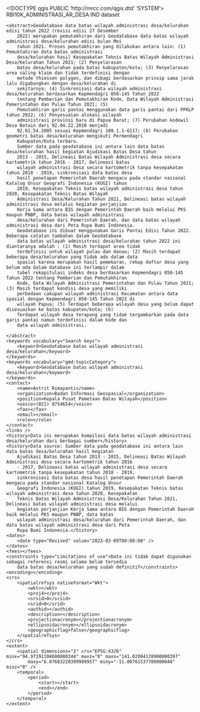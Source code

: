<!DOCTYPE qgis PUBLIC 'http://mrcc.com/qgis.dtd' 'SYSTEM'>
<qgis version="3.34.13-Prizren">
    <identifier>RBI10K_ADMINISTRASI_AR_DESA</identifier>
    <parentidentifier></parentidentifier>
    <language>IND</language>
    <type>dataset</type>
    <title>RBI10K_ADMINISTRASI_AR_DESA</title>
    <abstract>Geodatabase data batas wilayah administrasi desa/kelurahan edisi tahun 2022 (revisi edisi 27 Desember
        2022) merupakan pemutakhiran dari Geodatabase data batas wilayah administrasi desa/kelurahan edisi bulan Mei
        tahun 2021. Proses pemutakhiran yang dilakukan antara lain: (1) Pemuktahiran data batas administrasi
        desa/kelurahan hasil Kesepakatan Teknis Batas Wilayah Administrasi Desa/Kelurahan Tahun 2021; (2) Penyelarasan
        batas desa/kelurahan pada batas kabupaten/kota; (3) Penyelarasan area saling klaim dan tidak terdefinisi dengan
        metode thiessen polygon, dan dibagi berdasarkan prinsip sama jarak lalu digabungkan dengan desa/kelurahan di
        sekitarnya; (4) Sinkronisasi data wilayah administrasi desa/kelurahan berdasarkan Kepmendagri 050-145 Tahun 2022
        tentang Pemberian dan Pemutakhiran Kode, Data Wilayah Administrasi Pemerintahan dan Pulau Tahun 2021; (5)
        Pemutakhiran garis pantai menggunakan data garis pantai dari PPKLP tahun 2022; (6) Penyesuaian alokasi wilayah
        administrasi provinsi baru di Papua Barat; (7) Perubahan kodewil Desa Botain dari 92.04.22.2010 menjadi
        92.01.54.2005 sesuai Kepmendagri 100.1.1-6117; (8) Perubahan geometri batas desa/kelurahan mengikuti Permendagri
        Kabupaten/Kota terbaru.
        Sumber data pada geodatabase ini antara lain data batas desa/kelurahan hasil kegiatan Ajudikasi Batas Desa tahun
        2013 - 2015, Delineasi Batas Wilayah Administrasi desa secara kartometrik tahun 2016 - 2017, Delineasi batas
        wilayah administrasi desa secara kartometrik tanpa kesepakatan tahun 2018 - 2019, sinkronisasi data batas desa
        hasil penetapan Pemerintah Daerah mengacu pada standar nasional Katalog Unsur Geografi Indonesia (KUGI) tahun
        2019, Kesepakatan Teknis batas wilayah administrasi desa tahun 2020, Kesepakatan Teknis Batas Wilayah
        Administrasi Desa/Kelurahan Tahun 2021, Delineasi batas wilayah administrasi desa melalui kegiatan perjanjian
        Kerja Sama antara BIG dengan Pemerintah Daerah baik melalui PKS maupun PNBP, data batas wilayah administrasi
        desa/kelurahan dari Pemerintah Daerah, dan data batas wilayah administrasi desa dari Peta Rupa Bumi Indonesia.
        Geodatabase ini dibuat menggunakan Garis Pantai Edisi Tahun 2022. Beberapa catatan tambahan dalam Geodatabase
        data batas wilayah administrasi desa/kelurahan tahun 2022 ini diantaranya adalah : (1) Masih terdapat area tidak
        terdefinisi untuk wilayah pulau dan danau; (2) Masih terdapat beberapa desa/kelurahan yang tidak ada dalam data
        spasial karena merupakan hasil pemekaran, rekap daftar desa yang belum ada dalam database ini terlampir dalam
        tabel rekapitulasi indeks desa berdasarkan Kepmendagri 050-145 Tahun 2022 tentang Pemberian dan Pemutakhiran
        Kode, Data Wilayah Administrasi Pemerintahan dan Pulau Tahun 2021; (3) Masih terdapat kondisi desa yang memiliki
        perbedaan cakupan wilayah administrasi Kecamatan antara data spasial dengan Kepmendagri 050-145 Tahun 2022 di
        wilayah Papua; (5) Terdapat beberapa wilayah desa yang belum dapat disesuaikan ke batas kabupaten/kota; (6)
        Terdapat wilayah desa terapung yang tidak tergambarkan pada data garis pantai namun terdefinisi dalam kode dan
        data wilayah administrasi.

    </abstract>
    <keywords vocabulary="Search keys">
        <keyword>Geodatabase batas wilayah administrasi desa/kelurahan</keyword>
    </keywords>
    <keywords vocabulary="gmd:topicCategory">
        <keyword>Geodatabase batas wilayah administrasi desa/kelurahan</keyword>
    </keywords>
    <contact>
        <name>Astrit Rimayanti</name>
        <organization>Badan Informasi Geospasial</organization>
        <position>Kepala Pusat Pemetaan Batas Wilayah</position>
        <voice>(021) 8754654</voice>
        <fax></fax>
        <email></email>
        <role></role>
    </contact>
    <links />
    <history>Data ini merupakan kompilasi data batas wilayah administrasi desa/kelurahan dari berbagai sumber</history>
    <history>Data source: Sumber data pada geodatabase ini antara lain data batas desa/kelurahan hasil kegiatan
        Ajudikasi Batas Desa tahun 2013 - 2015, Delineasi Batas Wilayah Administrasi desa secara kartometrik tahun 2016
        - 2017, Delineasi batas wilayah administrasi desa secara kartometrik tanpa kesepakatan tahun 2018 - 2019,
        sinkronisasi data batas desa hasil penetapan Pemerintah Daerah mengacu pada standar nasional Katalog Unsur
        Geografi Indonesia (KUGI) tahun 2019, Kesepakatan Teknis batas wilayah administrasi desa tahun 2020, Kesepakatan
        Teknis Batas Wilayah Administrasi Desa/Kelurahan Tahun 2021, Delineasi batas wilayah administrasi desa melalui
        kegiatan perjanjian Kerja Sama antara BIG dengan Pemerintah Daerah baik melalui PKS maupun PNBP, data batas
        wilayah administrasi desa/kelurahan dari Pemerintah Daerah, dan data batas wilayah administrasi desa dari Peta
        Rupa Bumi Indonesia.</history>
    <dates>
        <date type="Revised" value="2023-03-09T00:00:00" />
    </dates>
    <fees></fees>
    <constraints type="Limitations of use">Data ini tidak dapat digunakan sebagai referensi resmi selama belum tersedia
        data batas desa/kelurahan yang sudah definitif</constraints>
    <encoding></encoding>
    <crs>
        <spatialrefsys nativeFormat="Wkt">
            <wkt></wkt>
            <proj4></proj4>
            <srsid>0</srsid>
            <srid>0</srid>
            <authid></authid>
            <description></description>
            <projectionacronym></projectionacronym>
            <ellipsoidacronym></ellipsoidacronym>
            <geographicflag>false</geographicflag>
        </spatialrefsys>
    </crs>
    <extent>
        <spatial dimensions="2" crs="EPSG:4326" minx="94.97191104600000244" maxz="0" maxx="141.02004178900000397"
            maxy="6.07683220399999957" miny="-11.00761537700000048" minz="0" />
        <temporal>
            <period>
                <start></start>
                <end></end>
            </period>
        </temporal>
    </extent>
</qgis>
